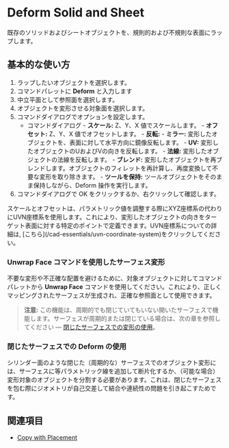 
# Deform Solid and Sheet

<Reference shortcut="" command="Deform" button="" />

既存のソリッドおよびシートオブジェクトを、規則的および不規則な表面にラップします。

## 基本的な使い方

1. ラップしたいオブジェクトを選択します。
2. コマンドパレットに **Deform** と入力します
3. 中立平面として参照面を選択します。
4. オブジェクトを変形させる対象面を選択します。
5. コマンドダイアログでオプションを設定します。
    - <Kst>コマンドダイアログ</Kst>
          - **スケール:** Z、Y、X 値でスケールします。
          - **オフセット:** Z、Y、X 値でオフセットします。
          - **反転:** 
                - **ミラー:** 変形したオブジェクトを、表面に対して水平方向に鏡像反転します。
                - **UV:** 変形したオブジェクトのUおよびVの向きを反転します。
                - **法線:** 変形したオブジェクトの法線を反転します。
          - **ブレンド:** 変形したオブジェクトを再ブレンドします。オブジェクトのフィレットを再計算し、再度変換して不要な変形を取り除きます。
          - **ツールを保持:** ツールオブジェクトをそのまま保持しながら、Deform 操作を実行します。
6. コマンドダイアログで OK をクリックするか、右クリックして確認します。

<VideoPlayer fileName="deform-solid"/>

<Callout type="info" emoji="ℹ️">
スケールとオフセットは、パラメトリック値を調整する際にXYZ座標系の代わりにUVN座標系を使用します。これにより、変形したオブジェクトの向きをターゲット表面に対する特定のポイントで定義できます。UVN座標系についての詳細は, [こちら](/cad-essentials/uvn-coordinate-system)をクリックしてください。
</Callout>

### Unwrap Face コマンドを使用したサーフェス変形

不要な変形や不正確な配置を避けるために、対象オブジェクトに対してコマンドパレットから **Unwrap Face** コマンドを使用してください。これにより、正しくマッピングされたサーフェスが生成され、正確な参照面として使用できます。

> **注意:** この機能は、周期的でも閉じていてもいない開いたサーフェスで機能します。サーフェスが周期的または閉じている場合は、次の章を参照してください — [閉じたサーフェスでの変形の使用](/solid/deform-solid-and-sheet#surface-deformation-on-closed-surfaces)。

<VideoPlayer fileName="deform-solid-unwrap"/>

### 閉じたサーフェスでの Deform の使用

シリンダー面のような閉じた（周期的な）サーフェスでのオブジェクト変形には、サーフェスに等パラメトリック線を追加して断片化するか、（可能な場合）変形対象のオブジェクトを分割する必要があります。これは、閉じたサーフェスを包む際にジオメトリが自己交差して結合や連続性の問題を引き起こすためです。

<VideoPlayer fileName="deform-solid-unwrap-closed"/>

## 関連項目
- [Copy with Placement](/common/copy-with-placement)